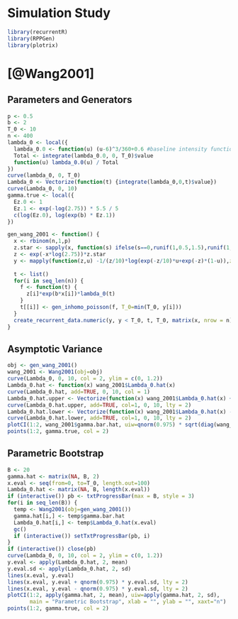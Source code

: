 Simulation Study
===

```r
library(recurrentR)
library(RPPGen)
library(plotrix)
```

# [@Wang2001]

## Parameters and Generators

```r
p <- 0.5
b <- 2
T_0 <- 10
n <- 400
lambda_0 <- local({
  lambda_0.0 <- function(u) (u-6)^3/360+0.6 #baseline intensity function
  Total <- integrate(lambda_0.0, 0, T_0)$value
  function(u) lambda_0.0(u) / Total
})
curve(lambda_0, 0, T_0)
Lambda_0 <- Vectorize(function(t) {integrate(lambda_0,0,t)$value})
curve(Lambda_0, 0, 10)
gamma.true <- local({
  Ez.0 <- 1
  Ez.1 <- exp(-log(2.75)) * 5.5 / 5 
  c(log(Ez.0), log(exp(b) * Ez.1))
})

gen_wang_2001 <- function() {
  x <- rbinom(n,1,p)
  z.star <- sapply(x, function(s) ifelse(s==0,runif(1,0.5,1.5),runif(1,1.5,4)/2.5)) 
  z <- exp(-x*log(2.75))*z.star 
  y <- mapply(function(z,u) -1/(z/10)*log(exp(-z/10)*u+exp(-z)*(1-u)),z=z,u=runif(n))
  
  t <- list()
  for(i in seq_len(n)) {
    f <- function(t) {
      z[i]*exp(b*x[i])*lambda_0(t)
    }
    t[[i]] <- gen_inhomo_poisson(f, T_0=min(T_0, y[i]))
  }
  create_recurrent_data.numeric(y, y < T_0, t, T_0, matrix(x, nrow = n))
}

```

## Asymptotic Variance

```r
obj <- gen_wang_2001()
wang_2001 <- Wang2001(obj=obj)
curve(Lambda_0, 0, 10, col = 2, ylim = c(0, 1.2))
Lambda_0.hat <- function(x) wang_2001$Lambda_0.hat(x)
curve(Lambda_0.hat, add=TRUE, 0, 10, col = 1)
Lambda_0.hat.upper <- Vectorize(function(x) wang_2001$Lambda_0.hat(x) + 2 * sqrt(wang_2001$Lambda_0.hat.var(x)))
curve(Lambda_0.hat.upper, add=TRUE, col=1, 0, 10, lty = 2)
Lambda_0.hat.lower <- Vectorize(function(x) wang_2001$Lambda_0.hat(x) - 2 * sqrt(wang_2001$Lambda_0.hat.var(x)))
curve(Lambda_0.hat.lower, add=TRUE, col=1, 0, 10, lty = 2)
plotCI(1:2, wang_2001$gamma.bar.hat, uiw=qnorm(0.975) * sqrt(diag(wang_2001$gamma.bar.hat.var)))
points(1:2, gamma.true, col = 2)
```

## Parametric Bootstrap

```r
B <- 20
gamma.hat <- matrix(NA, B, 2)
x.eval <- seq(from=0, to=T_0, length.out=100)
Lambda_0.hat <- matrix(NA, B, length(x.eval))
if (interactive()) pb <- txtProgressBar(max = B, style = 3)
for(i in seq_len(B)) {
  temp <- Wang2001(obj=gen_wang_2001())
  gamma.hat[i,] <- temp$gamma.bar.hat
  Lambda_0.hat[i,] <- temp$Lambda_0.hat(x.eval)
  gc()
  if (interactive()) setTxtProgressBar(pb, i)
}
if (interactive()) close(pb)
curve(Lambda_0, 0, 10, col = 2, ylim = c(0, 1.2))
y.eval <- apply(Lambda_0.hat, 2, mean)
y.eval.sd <- apply(Lambda_0.hat, 2, sd)
lines(x.eval, y.eval)
lines(x.eval, y.eval + qnorm(0.975) * y.eval.sd, lty = 2)
lines(x.eval, y.eval - qnorm(0.975) * y.eval.sd, lty = 2)
plotCI(1:2, apply(gamma.hat, 2, mean), uiw=apply(gamma.hat, 2, sd), 
       main = "Parametric Bootstrap", xlab = "", ylab = "", xaxt="n")
points(1:2, gamma.true, col = 2)
```
